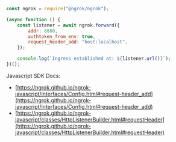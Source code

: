 ```jsx
const ngrok = require("@ngrok/ngrok");

(async function () {
	const listener = await ngrok.forward({
		addr: 8080,
		authtoken_from_env: true,
		request_header_add: "host:localhost",
	});

	console.log(`Ingress established at: ${listener.url()}`);
})();
```

Javascript SDK Docs:

- [https://ngrok.github.io/ngrok-javascript/interfaces/Config.html#request-header_add](https://ngrok.github.io/ngrok-javascript/interfaces/Config.html#request-header_add)
- [https://ngrok.github.io/ngrok-javascript/classes/HttpListenerBuilder.html#requestHeader](https://ngrok.github.io/ngrok-javascript/classes/HttpListenerBuilder.html#requestHeader)
